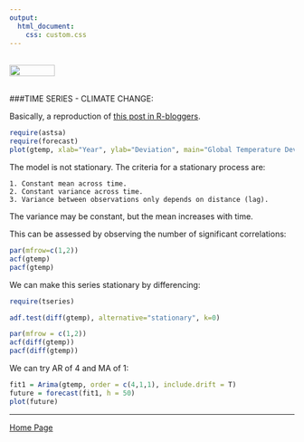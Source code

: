 ```yaml
---
output: 
  html_document:
    css: custom.css
---
```


<br>
<a href="http://rinterested.github.io/statistics/index.html">
<img HEIGHT="20" WIDTH="80" src="https://cloud.githubusercontent.com/assets/9312897/10556783/a27a26fa-745c-11e5-9b1a-2d5bd737387a.PNG"></a>
<br><br>

###TIME SERIES - CLIMATE CHANGE:
<br>

Basically, a reproduction of [this post in R-bloggers](http://www.r-bloggers.com/time-series-analysis-building-a-model-on-non-stationary-time-series/).

```r
require(astsa)
require(forecast)
plot(gtemp, xlab="Year", ylab="Deviation", main="Global Temperature Deviations, 1880-2009", col="cyan3")
```

The model is not stationary. The criteria for a stationary process are:

    1. Constant mean across time.
    2. Constant variance across time.
    3. Variance between observations only depends on distance (lag).
    
The variance may be constant, but the mean increases with time.

This can be assessed by observing the number of significant correlations:

```r
par(mfrow=c(1,2))
acf(gtemp)
pacf(gtemp)
```

We can make this series stationary by differencing:

```r
require(tseries)
```
```r
adf.test(diff(gtemp), alternative="stationary", k=0)
```

```r
par(mfrow = c(1,2))
acf(diff(gtemp))
pacf(diff(gtemp))
```

We can try AR of $4$ and MA of $1$:

```r
fit1 = Arima(gtemp, order = c(4,1,1), include.drift = T)
future = forecast(fit1, h = 50)
plot(future)

```

---

<a href="http://rinterested.github.io/statistics/index.html">Home Page</a>

